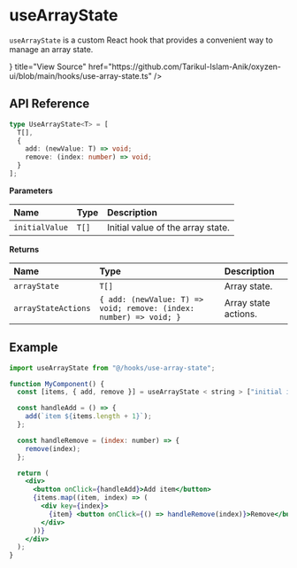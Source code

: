 
# useArrayState

`useArrayState` is a custom React hook that provides a convenient way to manage an array state.

<Cards>
  <Card
    icon={<CodeBracketIcon />}
    title="View Source"
    href="https://github.com/Tarikul-Islam-Anik/oxyzen-ui/blob/main/hooks/use-array-state.ts"
  />
</Cards>

## API Reference

```typescript
type UseArrayState<T> = [
  T[],
  {
    add: (newValue: T) => void;
    remove: (index: number) => void;
  }
];
```

**Parameters**

| Name           | Type  | Description                       |
| :------------- | :---- | :-------------------------------- |
| `initialValue` | `T[]` | Initial value of the array state. |

**Returns**

| Name                | Type                                                               | Description          |
| :------------------ | :----------------------------------------------------------------- | :------------------- |
| `arrayState`        | `T[]`                                                              | Array state.         |
| `arrayStateActions` | `{ add: (newValue: T) => void; remove: (index: number) => void; }` | Array state actions. |

## Example

```jsx
import useArrayState from "@/hooks/use-array-state";

function MyComponent() {
  const [items, { add, remove }] = useArrayState < string > ["initial item"];

  const handleAdd = () => {
    add(`item ${items.length + 1}`);
  };

  const handleRemove = (index: number) => {
    remove(index);
  };

  return (
    <div>
      <button onClick={handleAdd}>Add item</button>
      {items.map((item, index) => (
        <div key={index}>
          {item} <button onClick={() => handleRemove(index)}>Remove</button>
        </div>
      ))}
    </div>
  );
}
```
